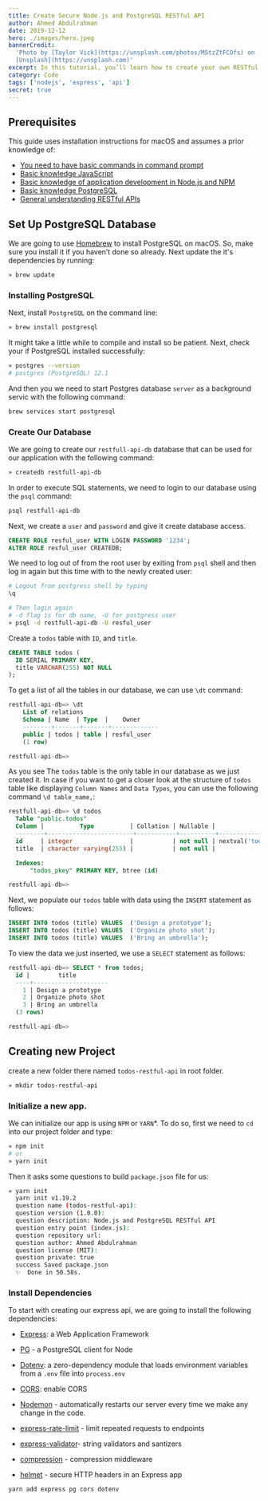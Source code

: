 ```yaml
---
title: Create Secure Node.js and PostgreSQL RESTful API
author: Ahmed Abdulrahman
date: 2019-12-12
hero: ./images/hero.jpeg
bannerCredit:
  'Photo by [Taylor Vick](https://unsplash.com/photos/M5tzZtFCOfs) on
  [Unsplash](https://unsplash.com)'
excerpt: In this tutorial, you’ll learn how to create your own RESTful API in a Node.js environment running on an Express server and utilizing a PostgreSQL database.
category: Code
tags: ['nodejs', 'express', 'api']
secret: true
---
```


## Prerequisites
This guide uses installation instructions for macOS and assumes a prior knowledge of:

- [You need to have basic commands in command prompt](https://www.codecademy.com/articles/command-line-commands)
- [Basic knowledge JavaScript](https://developer.mozilla.org/en-US/docs/Learn/JavaScript)
- [Basic knowledge of application development in Node.js and NPM](https://developer.mozilla.org/en-US/docs/Learn/Server-side/Express_Nodejs/development_environment)
- [Basic knowledge PostgreSQL](https://www.freecodecamp.org/news/how-to-get-started-with-postgresql-9d3bc1dd1b11)
- [General understanding RESTful APIs](https://pusher.com/tutorials/understanding-rest-api)

## Set Up PostgreSQL Database
We are going to use [Homebrew](https://brew.sh/) to install PostgreSQL on macOS. So, make sure you install it if you haven’t done so already.
Next update the it's dependencies by running:
```bash
» brew update
```

### Installing PostgreSQL
Next, install `PostgreSQL` on the command line:
```bash
» brew install postgresql
```

It might take a little while to compile and install so be patient. Next, check your if PostgreSQL installed successfully:
```bash
» postgres --version
# postgres (PostgreSQL) 12.1
```

And then you we need to start Postgres database `server` as a background servic with the following command:
```bash
brew services start postgresql
```

### Create Our Database
We are going to create our `restfull-api-db` database that can be used for our application with the following command:
```bash
» createdb restfull-api-db
```

In order to execute SQL statements, we need to login to our database using the `psql` command:
```bash
psql restfull-api-db
```

Next, we create a `user` and `password` and give it create database access.
```sql
CREATE ROLE resful_user WITH LOGIN PASSWORD '1234';
ALTER ROLE resful_user CREATEDB;
```

We need to log out of from the root user by exiting from `psql` shell and then log in again but this time with to the newly created user:
```bash
# Logout from postgress shell by typing
\q

# Then login again
# -d flag is for db name, -U for postgress user
» psql -d restfull-api-db -U resful_user
```

Create a `todos` table with `ID`, and `title`.

```sql
CREATE TABLE todos (
  ID SERIAL PRIMARY KEY,
  title VARCHAR(255) NOT NULL
);
```
To get a list of all the tables in our database, we can use `\dt` command:
```sql
restfull-api-db=> \dt
    List of relations
    Schema | Name  | Type  |    Owner
    --------+-------+-------+-------------
    public | todos | table | resful_user
    (1 row)

restfull-api-db=>
```

As you see The `todos` table is the only table in our database as we just created it. In case if you want to get a closer look at the structure of `todos` table like displaying `Column Names` and `Data Types`,
you can use the following command `\d table_name,`:
```sql
restfull-api-db=> \d todos
  Table "public.todos"
  Column |          Type          | Collation | Nullable |              Default
  --------+------------------------+-----------+----------+---------------------------------
  id     | integer                |           | not null | nextval('todos_id_seq'::regclass)
  title  | character varying(255) |           | not null |

  Indexes:
      "todos_pkey" PRIMARY KEY, btree (id)

restfull-api-db=>
```

Next, we populate our `todos` table with data using the `INSERT` statement as follows:
```sql
INSERT INTO todos (title) VALUES  ('Design a prototype');
INSERT INTO todos (title) VALUES  ('Organize photo shot');
INSERT INTO todos (title) VALUES  ('Bring an umbrella');
```

To view the data we just inserted, we use a `SELECT` statement as follows:
```sql
restfull-api-db=> SELECT * from todos;
  id |        title
  ----+---------------------
    1 | Design a prototype
    2 | Organize photo shot
    3 | Bring an umbrella
  (3 rows)

restfull-api-db=>
```


## Creating new Project

create a new folder there named `todos-restful-api` in root folder.
```bash
» mkdir todos-restful-api
```

### Initialize a new app.
We can initialize our app is using `NPM` or `YARN`*. To do so, first we need to `cd` into our project folder and type:
```bash
» npm init
# or
» yarn init
```

Then it asks some questions to build `package.json` file for us:
```bash
» yarn init
  yarn init v1.19.2
  question name (todos-restful-api):
  question version (1.0.0):
  question description: Node.js and PostgreSQL RESTful API
  question entry point (index.js):
  question repository url:
  question author: Ahmed Abdulrahman
  question license (MIT):
  question private: true
  success Saved package.json
  ✨  Done in 50.58s.
```

### Install Dependencies
To start with creating our express api, we are going to install the following dependencies:

- [Express](https://www.npmjs.com/package/express): a Web Application Framework
- [PG](https://www.npmjs.com/package/pg) - a PostgreSQL client for Node
- [Dotenv](https://www.npmjs.com/package/dotenv): a zero-dependency module that loads environment variables from a `.env` file into `process.env`
- [CORS](https://www.npmjs.com/package/cors): enable CORS
- [Nodemon](https://www.npmjs.com/package/nodemon) - automatically restarts our server every time we make any change in the code.

- [express-rate-limit]() - limit repeated requests to endpoints
- [express-validator]()- string validators and santizers
- [compression]() - compression middleware
- [helmet]() - secure HTTP headers in an Express app

```bash
yarn add express pg cors dotenv
```
